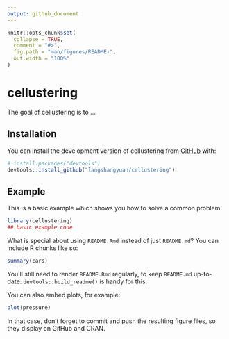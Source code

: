 ```yaml
---
output: github_document
---
```


<!-- README.md is generated from README.Rmd. Please edit that file -->

```r
knitr::opts_chunk$set(
  collapse = TRUE,
  comment = "#>",
  fig.path = "man/figures/README-",
  out.width = "100%"
)
```

# cellustering

<!-- badges: start -->
<!-- badges: end -->

The goal of cellustering is to ...

## Installation

You can install the development version of cellustering from [GitHub](https://github.com/) with:

``` r
# install.packages("devtools")
devtools::install_github("langshangyuan/cellustering")
```

## Example

This is a basic example which shows you how to solve a common problem:

```r
library(cellustering)
## basic example code
```

What is special about using `README.Rmd` instead of just `README.md`? You can include R chunks like so:

```r
summary(cars)
```

You'll still need to render `README.Rmd` regularly, to keep `README.md` up-to-date. `devtools::build_readme()` is handy for this.

You can also embed plots, for example:

```r
plot(pressure)
```

In that case, don't forget to commit and push the resulting figure files, so they display on GitHub and CRAN.
